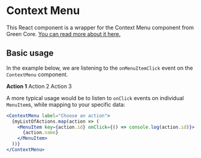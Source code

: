 
<Meta title="Components/Context Menu" component={ContextMenu} />

# Context Menu

This React component is a wrapper for the Context Menu component from Green Core. [You can read more about it here.](https://sebgroup.github.io/green/latest/core/?path=/docs/components-context-menu--page)

## Basic usage

In the example below, we are listening to the `onMenuItemClick` event on the `ContextMenu` component.

<Canvas>
<ContextMenu label="Choose an action" onMenuItemClick={console.log}>
  <MenuItem><strong>Action 1</strong></MenuItem>
  <MenuItem>Action 2</MenuItem>
  <MenuItem>Action 3</MenuItem>
</ContextMenu>
</Canvas>

A more typical usage would be to listen to `onClick` events on individual `MenuItem`s, while mapping to your specific data:

```jsx
<ContextMenu label="Choose an action">
  {myListOfActions.map(action => (
    <MenuItem key={action.id} onClick={() => console.log(action.id)}>
      {action.name}
    </MenuItem>
  ))}
</ContextMenu>
```
